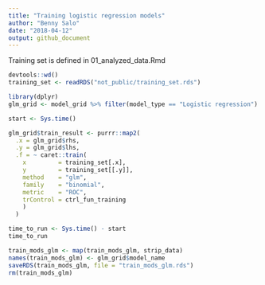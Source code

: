 ```yaml
---
title: "Training logistic regression models"
author: "Benny Salo"
date: "2018-04-12"
output: github_document
---
```


Training set is defined in 01_analyzed_data.Rmd
```r
devtools::wd()
training_set <- readRDS("not_public/training_set.rds")
```

```r
library(dplyr)
glm_grid <- model_grid %>% filter(model_type == "Logistic regression")
```


```r

start <- Sys.time()

glm_grid$train_result <- purrr::map2(
  .x = glm_grid$rhs,
  .y = glm_grid$lhs,
  .f = ~ caret::train(
    x         = training_set[.x],
    y         = training_set[[.y]],
    method    = "glm",
    family    = "binomial",
    metric    = "ROC",
    trControl = ctrl_fun_training
    )
  )

time_to_run <- Sys.time() - start
time_to_run

```

```r
train_mods_glm <- map(train_mods_glm, strip_data)
names(train_mods_glm) <- glm_grid$model_name
saveRDS(train_mods_glm, file = "train_mods_glm.rds")
rm(train_mods_glm)
```

